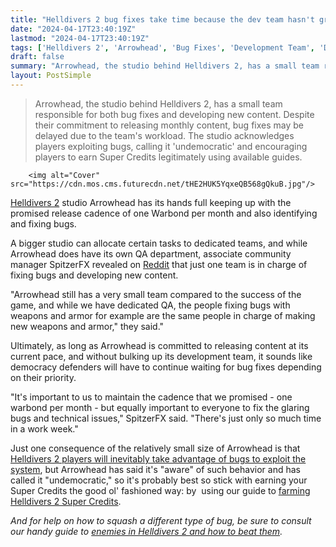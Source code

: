 ```yaml
---
title: "Helldivers 2 bug fixes take time because the dev team hasn't grown with the game's massive success: 'There's just only so much time in a work week'"
date: "2024-04-17T23:40:19Z"
lastmod: "2024-04-17T23:40:19Z"
tags: ['Helldivers 2', 'Arrowhead', 'Bug Fixes', 'Development Team', 'Democracy Defenders', 'Super Credits', 'Helldivers 2 Enemies', 'Helldivers 2 Gameplay Guide']
draft: false
summary: "Arrowhead, the studio behind Helldivers 2, has a small team responsible for both bug fixes and developing new content. Despite their commitment to releasing monthly content, bug fixes may be delayed due to the team's workload. The studio acknowledges players exploiting bugs, calling it 'undemocratic' and encouraging players to earn Super Credits legitimately using available guides."
layout: PostSimple
---
```

> Arrowhead, the studio behind Helldivers 2, has a small team responsible for both bug fixes and developing new content. Despite their commitment to releasing monthly content, bug fixes may be delayed due to the team's workload. The studio acknowledges players exploiting bugs, calling it 'undemocratic' and encouraging players to earn Super Credits legitimately using available guides.


        <img alt="Cover" src="https://cdn.mos.cms.futurecdn.net/tHE2HUK5YqxeQB568gQkuB.jpg"/>
        
[Helldivers 2](https://www.gamesradar.com/helldivers-2-guide/) studio Arrowhead has its hands full keeping up with the promised release cadence of one Warbond per month and also identifying and fixing bugs.

A bigger studio can allocate certain tasks to dedicated teams, and while Arrowhead does have its own QA department, associate community manager SpitzerFX revealed on [Reddit](https://www.reddit.com/r/Helldivers/comments/1c5c6ym/comment/kzt5g3g/?utm_source=share&utm_medium=web3x&utm_name=web3xcss&utm_term=1&utm_content=share_button) that just one team is in charge of fixing bugs and developing new content. 

"Arrowhead still has a very small team compared to the success of the game, and while we have dedicated QA, the people fixing bugs with weapons and armor for example are the same people in charge of making new weapons and armor," they said."

Ultimately, as long as Arrowhead is committed to releasing content at its current pace, and without bulking up its development team, it sounds like democracy defenders will have to continue waiting for bug fixes depending on their priority.

"It's important to us to maintain the cadence that we promised - one warbond per month - but equally important to everyone to fix the glaring bugs and technical issues," SpitzerFX said. "There's just only so much time in a work week."

Just one consequence of the relatively small size of Arrowhead is that [Helldivers 2 players will inevitably take advantage of bugs to exploit the system](https://www.gamesradar.com/as-helldivers-2-players-take-advantage-of-a-glitch-to-farm-super-credits-for-free-arrowhead-says-its-aware-of-such-undemocratic-behavior/), but Arrowhead has said it's "aware" of such behavior and has called it "undemocratic," so it's probably best so stick with earning your Super Credits the good ol' fashioned way: by  using our guide to [farming Helldivers 2 Super Credits](https://www.gamesradar.com/helldivers-2-super-credits-farm/).

*And for help on how to squash a different type of bug, be sure to consult our handy guide to *[<em>enemies in Helldivers 2 and how to beat them</em>](https://www.gamesradar.com/helldivers-2-enemies-factions-all-list/)*.*
        